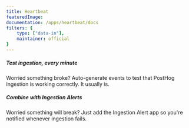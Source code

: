 ```yaml
---
title: Heartbeat
featuredImage: 
documentation: /apps/heartbeat/docs
filters: {
    type: ["data-in"],
    maintainer: official
}
---
```


<Section
    divider={false}
    title="A very simple app to help you test PostHog is setup correctly, the Heartbeat app generates a new sample event every minute."
    size="full"
    cols={2}
>
    <div>
        <h5>Test ingestion, every minute</h5>
        <p>Worried something broke? Auto-generate events to test that PostHog ingestion is working correctly. It usually is.</p>
    </div>
    <div>
        <h5>Combine with Ingestion Alerts</h5>
        <p>Worried something will break? Just add the Ingestion Alert app so you're notified whenever ingestion fails.</p>
    </div>
</Section>

<TutorialsSlider topic="migrator" />

<Documentation />
